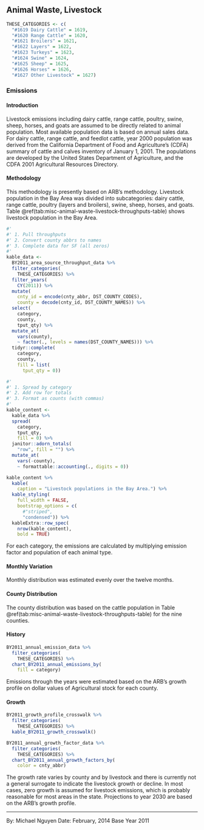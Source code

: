 ## Animal Waste, Livestock {#misc-animal-livestock}

```r
THESE_CATEGORIES <- c(
  "#1619 Dairy Cattle" = 1619,
  "#1620 Range Cattle" = 1620,
  "#1621 Broilers" = 1621,
  "#1622 Layers" = 1622,
  "#1623 Turkeys" = 1623,
  "#1624 Swine" = 1624,
  "#1625 Sheep" = 1625,
  "#1626 Horses" = 1626,
  "#1627 Other Livestock" = 1627)
```

### Emissions

#### Introduction {-}

Livestock emissions including dairy cattle, range cattle, poultry, swine, sheep, horses, and goats are assumed to be directly related to animal population. Most available population data is based on annual sales data. For dairy cattle, range cattle, and feedlot cattle, year 2000 population was derived from the California Department of Food and Agriculture’s (CDFA) summary of cattle and calves inventory of January 1, 2001. The populations are developed by the United States Department of Agriculture, and the CDFA 2001 Agricultural Resources Directory.

#### Methodology {#misc-animal-livestock-methodology -}

This methodology is presently based on ARB's methodology. Livestock population in the Bay Area was divided into subcategories: dairy cattle, range cattle, poultry (layers and broilers), swine, sheep, horses, and goats. Table \@ref(tab:misc-animal-waste-livestock-throughputs-table) shows livestock population in the Bay Area.

```r
#' 
#' 1. Pull throughputs
#' 2. Convert county abbrs to names
#' 3. Complete data for SF (all zeros)
#'
kable_data <-
  BY2011_area_source_throughput_data %>%
  filter_categories(
    THESE_CATEGORIES) %>%
  filter_years(
    CY(2011)) %>%
  mutate(
    cnty_id = encode(cnty_abbr, DST_COUNTY_CODES),
    county = decode(cnty_id, DST_COUNTY_NAMES)) %>%
  select(
    category,
    county,
    tput_qty) %>%
  mutate_at(
    vars(county),
    ~ factor(., levels = names(DST_COUNTY_NAMES))) %>%
  tidyr::complete(
    category,
    county,
    fill = list(
      tput_qty = 0))

#' 
#' 1. Spread by category
#' 2. Add row for totals
#' 3. Format as counts (with commas)
#'
kable_content <-
  kable_data %>%
  spread(
    category,
    tput_qty,
    fill = 0) %>%
  janitor::adorn_totals(
    "row", fill = "") %>%
  mutate_at(
    vars(-county),
    ~ formattable::accounting(., digits = 0)) 

kable_content %>%
  kable(
    caption = "Livestock populations in the Bay Area.") %>%
  kable_styling(
    full_width = FALSE,
    bootstrap_options = c(
      #"striped", 
      "condensed")) %>%
  kableExtra::row_spec(
    nrow(kable_content),
    bold = TRUE)
```

For each category, the emissions are calculated by multiplying emission factor and population of each animal type.

#### Monthly Variation {-}

Monthly distribution was estimated evenly over the twelve months.

#### County Distribution {-}

The county distribution was based on the cattle population in Table \@ref(tab:misc-animal-waste-livestock-throughputs-table) for the nine counties.

#### History {-}

```r
BY2011_annual_emission_data %>%
  filter_categories(
    THESE_CATEGORIES) %>%
  chart_BY2011_annual_emissions_by(
    fill = category) 
```

Emissions through the years were estimated based on the ARB's growth profile on dollar values of Agricultural stock for each county.

#### Growth {-}

```r
BY2011_growth_profile_crosswalk %>%
  filter_categories(
    THESE_CATEGORIES) %>%
  kable_BY2011_growth_crosswalk()
```

```r
BY2011_annual_growth_factor_data %>%
  filter_categories(
    THESE_CATEGORIES) %>%
  chart_BY2011_annual_growth_factors_by(
    color = cnty_abbr) 
```

The growth rate varies by county and by livestock and there is currently not a general surrogate to indicate the livestock growth or decline. In most cases, zero growth is assumed for livestock emissions, which is probably reasonable for most areas in the state. Projections to year 2030 are based on the ARB's growth profile.

***

By: Michael Nguyen 
Date: February, 2014 
Base Year 2011
